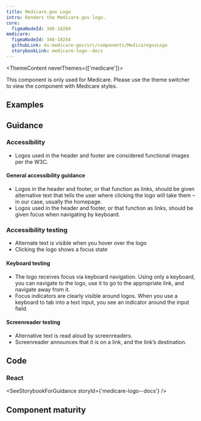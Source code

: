 ```yaml
---
title: Medicare.gov Logo
intro: Renders the Medicare.gov logo.
core:
  figmaNodeId: 346-18284
medicare:
  figmaNodeId: 346-18284
  githubLink: ds-medicare-gov/src/components/MedicaregovLogo
  storybookLink: medicare-logo--docs
---
```



<ThemeContent neverThemes={['medicare']}>
  <Alert variation="error">
    <p class="ds-c-alert__text">
      This component is only used for Medicare. Please use the theme switcher to view the component
      with Medicare styles.
    </p>
  </Alert>
</ThemeContent>

## Examples

<StorybookExample componentName="medicareLogo" storyId="medicare-logo--logo" />

## Guidance

### Accessibility

- Logos used in the header and footer are considered functional images per the W3C.

#### General accessibility guidance

- Logos in the header and footer, or that function as links, should be given alternative text that tells the user where clicking the logo will take them – in our case, usually the homepage. 
- Logos used in the header and footer, or that function as links, should be given focus when navigating by keyboard.

### Accessibility testing

- Alternate text is visible when you hover over the logo
- Clicking the logo shows a focus state

#### Keyboard testing

- The logo receives focus via keyboard navigation. Using only a keyboard, you can navigate to the logo, use it to go to the appropriate link, and navigate away from it.
- Focus indicators are clearly visible around logos. When you use a keyboard to tab into a text input, you see an indicator around the input field.

#### Screenreader testing

- Alternative text is read aloud by screenreaders.
- Screenreader announces that it is on a link, and the link’s destination.

## Code

### React

<SeeStorybookForGuidance storyId={'medicare-logo--docs'} />


## Component maturity

<MaturityChecklist
  a11yStandards={true}
  color={true}
  forcedColors={false}
  screenReaders={true}
  keyboardNavigable={true}
  storybook={true}
  responsive={true}
  spanish={false}
  completeUiKit={false}
  responsiveUiKit={false}
  tokensInCode={true}
  tokensInSketch={true}
/>
